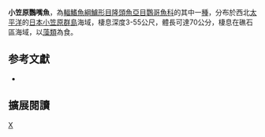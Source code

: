 {{Speciesbox 
| taxon = Scarus obishime
| status= DD
| status_system = iucn3.1
| authority = [[Randall|Randall]] & [[Earle|Earle]], 1993
| synonyms = 
}}
'''小笠原鸚嘴魚'''，為[[輻鰭魚綱|輻鰭魚綱]][[鱸形目|鱸形目]][[隆頭魚亞目|隆頭魚亞目]][[鸚哥魚科|鸚哥魚科]]的其中一[[種|種]]，分布於西北[[太平洋|太平洋]]的[[日本|日本]][[小笠原群島|小笠原群島]]海域，棲息深度3-55公尺，體長可達70公分，棲息在礁石區海域，以[[藻類|藻類]]為食。
== 参考文獻 ==
*{{FishBase_species|genus=Scarus|species=obishime|year=2012|month=7}}

== 擴展閱讀 == 
{{refbegin}}
{{wikispecies-inline|Scarus obishime|小笠原鸚嘴魚}}
{{refend}}
{{Taxonbar|from=Q2017172}}

[[Category:鸚嘴魚屬|X]]


{{鱸形目小作品}}